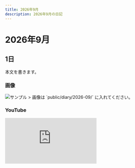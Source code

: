 ```yaml
---
title: 2026年9月
description: 2026年9月の日記
---
```


# 2026年9月

## 1日
本文を書きます。

### 画像
<img src="/diary/2026-09/sample.jpg" alt="サンプル" />
> 画像は `public/diary/2026-09/` に入れてください。

### YouTube
<div style={{position:'relative', paddingTop:'56.25%'}}>
  <iframe
    src="https://www.youtube.com/embed/VIDEO_ID"
    title="2026年9月の動画"
    style={{position:'absolute', inset:0, width:'100%', height:'100%'}}
    frameBorder="0"
    allow="accelerometer; autoplay; clipboard-write; encrypted-media; gyroscope; picture-in-picture; web-share"
    allowFullScreen
  />
</div>
